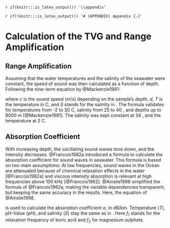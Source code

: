 `r if(knitr:::is_latex_output()) '\\appendix'`

`r if(!knitr:::is_latex_output()) '# (APPENDIX) Appendix {-}'` 


# Calculation of the TVG and Range Amplification


## Range Amplification 
Assuming that the water temperatures and the salinity of the seawater were constant, the speed of sound was then calculated as a function of depth. Following the nine-term equation by @Mackenzie1981: 

\begin{equation} 
\begin{split}
 c\left(d\right) &= 1448.96 + 4.591  \cdot T  - 5.304  \cdot 10^{-2} \cdot T^2 + 2.374 \cdot 10^-{4} \cdot T \\ 
   &\quad + 1.340 \cdot (S - 35) + 1.630 \cdot 10^{-2} \cdot d + 1.675 \cdot 10^{-7} \cdot d^2 \\
   &\quad - 1.025 \cdot 10^{-2} \cdot T^{(S - 35)} - 7.139 \cdot 10^{-13} \cdot T \cdot d^3,
\end{split}
(\#eq:speedOfSound)
\end{equation} 

where $c$ is the sound speed ($m/s$) depending on the sample's depth, $d$, $T$ is the temperature in \textdegree C, and $S$ stands for the salinity in \textperthousand. The formula validates for temperatures from -2 to 30 \textdegree C, salinity from 25 to 40 \textperthousand, and depths up to 8000 m [@Mackenzie1981]. The salinity was kept constant at 34 \textperthousand, and the temperature at 2 \textdegree C. 


```{=html}
<!--
TVG is Missing and needs to be described 
link it to the speed of sound 
-->
```



\begin{equation} 
 r_{tvg} = r - ( \tau \cdot (\frac{c}{4})),
(\#eq:TVG)
\end{equation} 


```{=html}
<!--
Sound absorption 
-->
```

## Absorption Coefficient
With increasing depth, the oscillating sound waves tone down, and the intensity decreases. @Francois1982a introduced a formula to calculate the absorption coefficient for sound waves in seawater. This formula is based on two main assumptions:
At low frequencies, sound waves in the Ocean are attenuated because of chemical relaxation effects in the water [@Francois1982a] and viscous intensity absorption is relevant at high frequencies above 100 kHz [@Francois1982]. @Ainslie1998 simplified the formula of @Francois1982a, making the variable dependencies transparent, but keeping the same accuracy in the results. Here, the equation of @Ainslie1998,

\begin{equation} 
\begin{split}
 \alpha &= 0.106 \cdot \frac{f_1 \, f^2}{f^2 + f_1^2} \cdot e^{(pH - 8) / 0.56} + 0.52 \: (1 + \frac{T}{43})(\frac{S}{35})\\  &\quad \frac{f_2 \, f^2}{f^2 + f_2^2} \cdot e^{-z/6} + 0.00049 \: f^2 \: e^{(-T/27 + z/17)},
\end{split}
(\#eq:absorption)
\end{equation}

is used to calculate the absorption coefficient $\alpha$, in dB/km. Temperature ($T$), pH-Value ($pH$), and salinity ($S$) stay the same as in \ref{eq:speedOfSound}. Here $f_1$ stands for the relaxation frequency of boric acid and $f_2$ for magnesium sulphate. 

```{=html}
<!--
The formula fits the following oceanographic conditions:
Unsure but maybe include the conditions that meet the requirements of the equation 
-->
```

\begin{equation} 
\begin{split}
 f_1 &= 0.78 \: \sqrt{(\frac{S}{35})} \; e^{(T/26)}\;\;\;\;\;(\text{boric acid})
\end{split}
(\#eq:absorptionConditions)
\end{equation}

\begin{equation} 
\begin{split}
 f_2 &= 42 \: e^{(T/17)}\;\;\;\;\;(\text{magnesium sulphate})
\end{split}
(\#eq:absorptionConditions2)
\end{equation}








<!--
If you feel it necessary to include an appendix, it goes here.


This first appendix includes all of the R chunks of code that were hidden throughout the document (using the `include = FALSE` chunk tag) to help with readibility and/or setup.

**In the main Rmd file**

```r
```

**In Chapter \@ref(ref-labels):**

```r
```
-->


